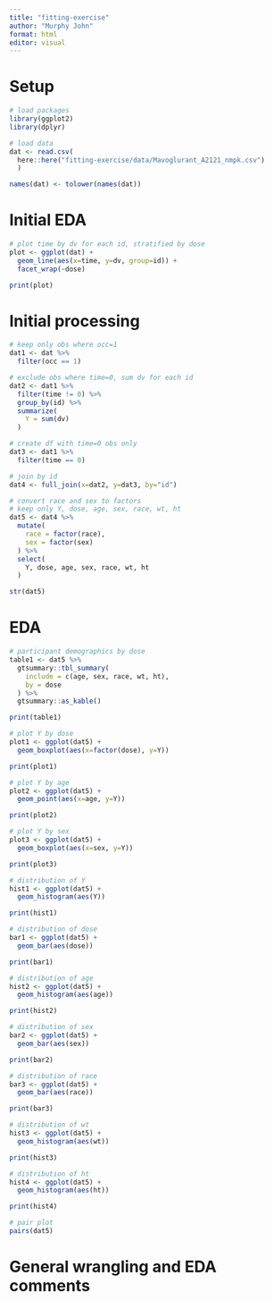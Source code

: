 ```yaml
---
title: "fitting-exercise"
author: "Murphy John"
format: html
editor: visual
---
```


# Setup

```r
# load packages
library(ggplot2)
library(dplyr)
```

```r
# load data
dat <- read.csv(
  here::here("fitting-exercise/data/Mavoglurant_A2121_nmpk.csv")
  )

names(dat) <- tolower(names(dat))
```

# Initial EDA

```r
# plot time by dv for each id, stratified by dose
plot <- ggplot(dat) +
  geom_line(aes(x=time, y=dv, group=id)) +
  facet_wrap(~dose)

print(plot)
```

# Initial processing

```r
# keep only obs where occ=1
dat1 <- dat %>%
  filter(occ == 1)
```

```r
# exclude obs where time=0, sum dv for each id
dat2 <- dat1 %>%
  filter(time != 0) %>%
  group_by(id) %>%
  summarize(
    Y = sum(dv)
  )

# create df with time=0 obs only
dat3 <- dat1 %>%
  filter(time == 0)

# join by id
dat4 <- full_join(x=dat2, y=dat3, by="id")
```

```r
# convert race and sex to factors
# keep only Y, dose, age, sex, race, wt, ht
dat5 <- dat4 %>%
  mutate(
    race = factor(race),
    sex = factor(sex)
  ) %>%
  select(
    Y, dose, age, sex, race, wt, ht
  )

str(dat5)
```

# EDA

```r
# participant demographics by dose
table1 <- dat5 %>%
  gtsummary::tbl_summary(
    include = c(age, sex, race, wt, ht),
    by = dose
  ) %>%
  gtsummary::as_kable()

print(table1)
```

```r
# plot Y by dose
plot1 <- ggplot(dat5) +
  geom_boxplot(aes(x=factor(dose), y=Y))

print(plot1)

# plot Y by age
plot2 <- ggplot(dat5) +
  geom_point(aes(x=age, y=Y))

print(plot2)

# plot Y by sex
plot3 <- ggplot(dat5) +
  geom_boxplot(aes(x=sex, y=Y))

print(plot3)
```

```r
# distribution of Y
hist1 <- ggplot(dat5) +
  geom_histogram(aes(Y))

print(hist1)

# distribution of dose
bar1 <- ggplot(dat5) +
  geom_bar(aes(dose))

print(bar1)

# distribution of age
hist2 <- ggplot(dat5) +
  geom_histogram(aes(age))

print(hist2)

# distribution of sex
bar2 <- ggplot(dat5) +
  geom_bar(aes(sex))

print(bar2)

# distribution of race
bar3 <- ggplot(dat5) +
  geom_bar(aes(race))

print(bar3)

# distribution of wt
hist3 <- ggplot(dat5) +
  geom_histogram(aes(wt))

print(hist3)

# distribution of ht
hist4 <- ggplot(dat5) +
  geom_histogram(aes(ht))

print(hist4)
```

```r
# pair plot
pairs(dat5)
```

# General wrangling and EDA comments




